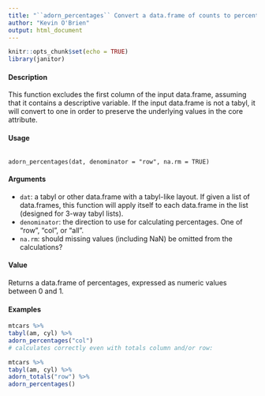 ```yaml
---
title: "``adorn_percentages`` Convert a data.frame of counts to percentages."
author: "Kevin O'Brien"
output: html_document
---
```


```r
knitr::opts_chunk$set(echo = TRUE)
library(janitor)
```


#### Description
This function excludes the first column of the input data.frame, assuming that it contains a descriptive
variable. If the input data.frame is not a tabyl, it will convert to one in order to preserve the
underlying values in the core attribute.

#### Usage 
<pre><code>
adorn_percentages(dat, denominator = "row", na.rm = TRUE)
</code></pre> 

#### Arguments
* ``dat``: a tabyl or other data.frame with a tabyl-like layout. If given a list of data.frames,
this function will apply itself to each data.frame in the list (designed for 3-way tabyl lists).
* ``denominator``: the direction to use for calculating percentages. One of "row", "col", or "all".
* ``na.rm``: should missing values (including NaN) be omitted from the calculations?

#### Value
Returns a data.frame of percentages, expressed as numeric values between 0 and 1.

#### Examples
```r
mtcars %>%
tabyl(am, cyl) %>%
adorn_percentages("col")
# calculates correctly even with totals column and/or row:
```
```r
mtcars %>%
tabyl(am, cyl) %>%
adorn_totals("row") %>%
adorn_percentages()
```
